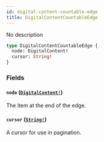 ```yaml
---
id: digital-content-countable-edge
title: DigitalContentCountableEdge
---
```


No description

```graphql
type DigitalContentCountableEdge {
  node: DigitalContent!
  cursor: String!
}
```

### Fields

#### `node` ([`DigitalContent!`](../../../developer/api-reference/objects/digital-content))

The item at the end of the edge.

#### `cursor` ([`String!`](../../../developer/api-reference/scalars/string))

A cursor for use in pagination.
